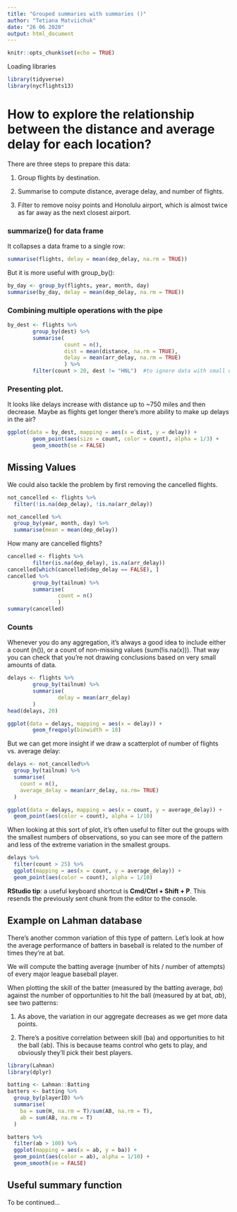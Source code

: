 ```yaml
---
title: "Grouped summaries with summaries ()"
author: "Tetiana Matviichuk"
date: "26 06 2020"
output: html_document
---
```


```r
knitr::opts_chunk$set(echo = TRUE)
```

Loading libraries
```r
library(tidyverse)
library(nycflights13)
```

# How to explore the relationship between the distance and average delay for each location?



There are three steps to prepare this data:

1. Group flights by destination.

2. Summarise to compute distance, average delay, and number of flights.

3. Filter to remove noisy points and Honolulu airport, which is almost twice as far away as the next closest airport.

### summarize() for data frame
It collapses a data frame to a single row:

```r
summarise(flights, delay = mean(dep_delay, na.rm = TRUE))
```

But it is more useful with group_by():
```r
by_day <- group_by(flights, year, month, day)
summarise(by_day, delay = mean(dep_delay, na.rm = TRUE))
```

### Combining multiple operations with the pipe

```r
by_dest <- flights %>%
        group_by(dest) %>%
        summarise(
                  count = n(),
                  dist = mean(distance, na.rm = TRUE),
                  delay = mean(arr_delay, na.rm = TRUE)
                  ) %>%
        filter(count > 20, dest != "HNL")  #to ignore data with small observations

```

### Presenting plot. 

It looks like delays increase with distance up to ~750 miles and then decrease. Maybe as flights get longer there's more ability to make up delays in the air?

```r
ggplot(data = by_dest, mapping = aes(x = dist, y = delay)) +
        geom_point(aes(size = count, color = count), alpha = 1/3) +
        geom_smooth(se = FALSE)
```


## Missing Values

We could also tackle the problem by first removing the cancelled flights.

```r

not_cancelled <- flights %>% 
  filter(!is.na(dep_delay), !is.na(arr_delay))

not_cancelled %>% 
  group_by(year, month, day) %>% 
  summarise(mean = mean(dep_delay))

```

How many are cancelled flights?

```r
cancelled <- flights %>%
        filter(is.na(dep_delay), is.na(arr_delay))
cancelled[which(cancelled$dep_delay == FALSE), ]
cancelled %>%
        group_by(tailnum) %>%
        summarise(
                count = n()
                )
summary(cancelled)
```


### Counts

Whenever you do any aggregation, it’s always a good idea to include either a count (n()), or a count of non-missing values (sum(!is.na(x))). That way you can check that you’re not drawing conclusions based on very small amounts of data. 

```r
delays <- flights %>%
        group_by(tailnum) %>%
        summarise(
                delay = mean(arr_delay)
        )
head(delays, 20)

ggplot(data = delays, mapping = aes(x = delay)) +
        geom_freqpoly(binwidth = 10)
```

But we can get more insight if we draw a scatterplot of number of flights vs. average delay:
```r
delays <- not_cancelled%>%
  group_by(tailnum) %>%
  summarise(
    count = n(),
    average_delay = mean(arr_delay, na.rm= TRUE)
  )

ggplot(data = delays, mapping = aes(x = count, y = average_delay)) +
  geom_point(aes(color = count), alpha = 1/10)
```


When looking at this sort of plot, it’s often useful to filter out the groups with the smallest numbers of observations, so you can see more of the pattern and less of the extreme variation in the smallest groups.

```r
delays %>%
  filter(count > 25) %>%
  ggplot(mapping = aes(x = count, y = average_delay)) +
  geom_point(aes(color = count), alpha = 1/10)


```


**RStudio tip**: a useful keyboard shortcut is **Cmd/Ctrl + Shift + P**. This resends the previously sent chunk from the editor to the console. 


## Example on Lahman database 

There’s another common variation of this type of pattern. Let’s look at how the average performance of batters in baseball is related to the number of times they’re at bat. 

We will compute the batting average (number of hits / number of attempts) of every major league baseball player.

When plotting the skill of the batter (measured by the batting average, *ba*) against the number of opportunities to hit the ball (measured by at bat, *ab*), see two patterns:

1. As above, the variation in our aggregate decreases as we get more data points.

2. There’s a positive correlation between skill (ba) and opportunities to hit the ball (ab). This is because teams control who gets to play, and obviously they’ll pick their best players.

```r
library(Lahman)
library(dplyr)

batting <- Lahman::Batting
batters <- batting %>%
  group_by(playerID) %>%
  summarise(
    ba = sum(H, na.rm = T)/sum(AB, na.rm = T),
    ab = sum(AB, na.rm = T)
  )

batters %>%
  filter(ab > 100) %>%
  ggplot(mapping = aes(x = ab, y = ba)) +
  geom_point(aes(color = ab), alpha = 1/10) +
  geom_smooth(se = FALSE)

```

## Useful summary function

To be continued...
